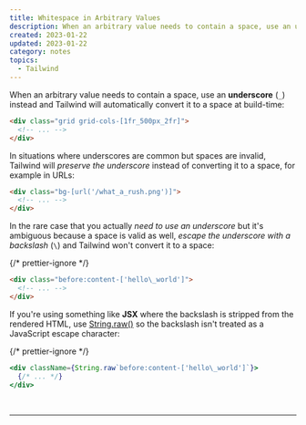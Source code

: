 ```yaml
---
title: Whitespace in Arbitrary Values
description: When an arbitrary value needs to contain a space, use an underscore instead and Tailwind will automatically convert it to a space at build-time.
created: 2023-01-22
updated: 2023-01-22
category: notes
topics:
  - Tailwind
---
```


When an arbitrary value needs to contain a space, use an **underscore** (`_`) instead and Tailwind will automatically convert it to a space at build-time:

```html /1fr_500px_2fr/
<div class="grid grid-cols-[1fr_500px_2fr]">
  <!-- ... -->
</div>
```

In situations where underscores are common but spaces are invalid, Tailwind will _preserve the underscore_ instead of converting it to a space, for example in URLs:

```html /what_a_rush/
<div class="bg-[url('/what_a_rush.png')]">
  <!-- ... -->
</div>
```

In the rare case that you actually _need to use an underscore_ but it's ambiguous because a space is valid as well, _escape the underscore with a backslash_ (`\`) and Tailwind won't convert it to a space:

{/* prettier-ignore */}
```html /hello\\_world/
<div class="before:content-['hello\_world']">
  <!-- ... -->
</div>
```

If you're using something like **JSX** where the backslash is stripped from the rendered HTML, use [String.raw()](https://developer.mozilla.org/en-US/docs/Web/JavaScript/Reference/Global_Objects/String/raw) so the backslash isn't treated as a JavaScript escape character:

{/* prettier-ignore */}
```jsx
<div className={String.raw`before:content-['hello\_world']`}>
  {/* ... */}
</div>
```

<br />

<TailwindDocs />

---

<LastUpdated updated={updated} />
